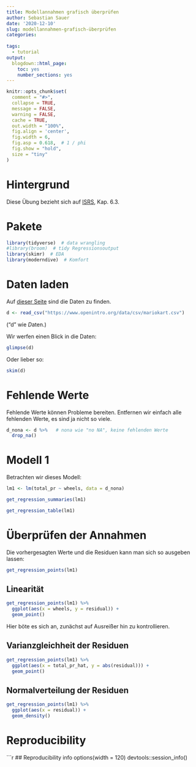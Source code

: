 ```yaml
---
title: Modellannahmen grafisch überprüfen
author: Sebastian Sauer
date: '2020-12-10'
slug: modellannahmen-grafisch-überprüfen
categories:
  
tags:
  - tutorial
output:
  blogdown::html_page:
    toc: yes
    number_sections: yes
---
```






```r
knitr::opts_chunk$set(
  comment = "#>",
  collapse = TRUE,
  message = FALSE,
  warning = FALSE,
  cache = TRUE,
  out.width = "100%",
  fig.align = 'center',
  fig.width = 6,
  fig.asp = 0.618,  # 1 / phi
  fig.show = "hold",
  size = "tiny"
)
```


# Hintergrund


Diese Übung bezieht sich auf [ISRS](https://www.openintro.org/book/isrs/), Kap. 6.3.


# Pakete

```r
library(tidyverse)  # data wrangling
#library(broom)  # tidy Regressionsoutput
library(skimr)  # EDA
library(moderndive)  # Komfort
```


# Daten laden

Auf [dieser Seite](https://www.openintro.org/data/index.php?data=mariokart) sind die Daten zu finden.


```r
d <- read_csv("https://www.openintro.org/data/csv/mariokart.csv")
```
("d" wie *D*aten.)


Wir werfen einen Blick in die Daten:

```r
glimpse(d)
```


Oder lieber so:

```r
skim(d)
```

# Fehlende Werte

Fehlende Werte können Probleme bereiten. Entfernen wir einfach alle fehlenden Werte, es sind ja nicht so viele.


```r
d_nona <- d %>%   # nona wie "no NA", keine fehlenden Werte
  drop_na()
```



# Modell 1

Betrachten wir dieses Modell:


```r
lm1 <- lm(total_pr ~ wheels, data = d_nona)
```


```r
get_regression_summaries(lm1)
```


```r
get_regression_table(lm1)
```



# Überprüfen der Annahmen


Die vorhergesagten Werte und die Residuen kann man sich so ausgeben lassen:

```r
get_regression_points(lm1)
```


## Linearität


```r
get_regression_points(lm1) %>% 
  ggplot(aes(x = wheels, y = residual)) +
  geom_point()
```


Hier böte es sich an, zunächst auf Ausreißer hin zu kontrollieren.


## Varianzgleichheit der Residuen


```r
get_regression_points(lm1) %>% 
  ggplot(aes(x = total_pr_hat, y = abs(residual))) +
  geom_point()
```


## Normalverteilung der Residuen


```r
get_regression_points(lm1) %>% 
  ggplot(aes(x = residual)) +
  geom_density()
```


# Reproducibility

```r
## Reproducibility info
options(width = 120)
devtools::session_info()


